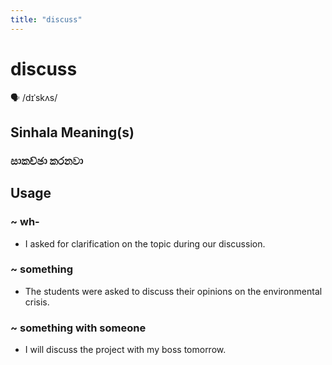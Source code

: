 ```yaml
---
title: "discuss"
---
```


# discuss

🗣️ /dɪˈskʌs/

## Sinhala Meaning(s)

### සාකච්ඡා කරනවා

## Usage

### ~ wh-

- I asked for clarification on the topic during our discussion.


### ~ something

- The students were asked to discuss their opinions on the environmental crisis.


### ~ something with someone

- I will discuss the project with my boss tomorrow.

